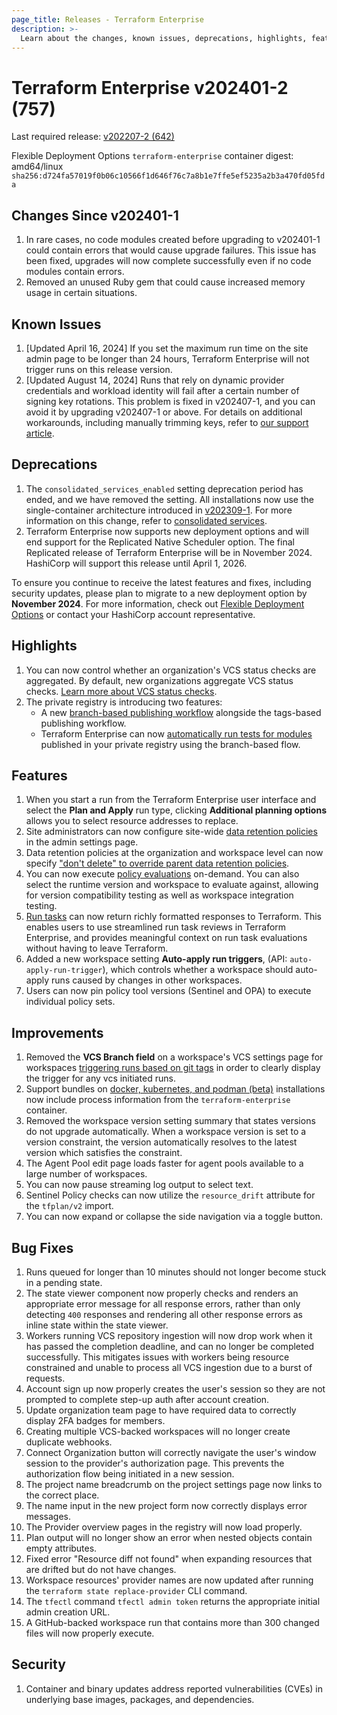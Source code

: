 ```yaml
---
page_title: Releases - Terraform Enterprise
description: >-
  Learn about the changes, known issues, deprecations, highlights, features, improvements, bug fixes, and security fixes for the v202401-2 (755) release.
---
```


# Terraform Enterprise v202401-2 (757)

Last required release: [v202207-2 (642)](/terraform/enterprise/releases/2022/v202207-2)

Flexible Deployment Options `terraform-enterprise` container digest: amd64/linux `sha256:d724fa57019f0b06c10566f1d646f76c7a8b1e7ffe5ef5235a2b3a470fd05fda`

## Changes Since v202401-1
1. In rare cases, no code modules created before upgrading to v202401-1 could contain errors that would cause upgrade failures. This issue has been fixed, upgrades will now complete successfully even if no code modules contain errors.
1. Removed an unused Ruby gem that could cause increased memory usage in certain situations.

## Known Issues
1. [Updated April 16, 2024] If you set the maximum run time on the site admin page to be longer than 24 hours, Terraform Enterprise will not trigger runs on this release version. 
1. [Updated August 14, 2024] Runs that rely on dynamic provider credentials and workload identity will fail after a certain number of signing key rotations. This problem is fixed in v202407-1, and you can avoid it by upgrading v202407-1 or above. For details on additional workarounds, including manually trimming keys, refer to [our support article](https://support.hashicorp.com/hc/en-us/articles/31715716966419-Issue-with-OIDC-Vault-key-rotation-mechanism-to-incorrectly-identify-the-newest-signing-key).

## Deprecations
1. The `consolidated_services_enabled` setting deprecation period has ended, and we have removed the setting. All installations now use the single-container architecture introduced in [v202309-1](/terraform/enterprise/releases/2023/v202309-1). For more information on this change, refer to [consolidated services](/terraform/enterprise/replicated/administration/infrastructure/consolidated-services).
1. Terraform Enterprise now supports new deployment options and will end support for the Replicated Native Scheduler option. The final Replicated release of Terraform Enterprise will be in November 2024. HashiCorp will support this release until April 1, 2026.

  To ensure you continue to receive the latest features and fixes, including security updates, please plan to migrate to a new deployment option by **November 2024**. For more information, check out [Flexible Deployment Options](/terraform/enterprise/flexible-deployments/) or contact your HashiCorp account representative.

## Highlights
1. You can now control whether an organization's VCS status checks are aggregated. By default, new organizations aggregate VCS status checks. [Learn more about VCS status checks](/terraform/enterprise/users-teams-organizations/organizations/vcs-status-checks).
1. The private registry is introducing two features:
   * A new [branch-based publishing workflow](/terraform/cloud-docs/registry/publish-modules#branch-based-publishing-considerations) alongside the tags-based publishing workflow.
   * Terraform Enterprise can now [automatically run tests for modules](/terraform/enterprise/registry/test) published in your private registry using the branch-based flow.

## Features
1. When you start a run from the Terraform Enterprise user interface and select the **Plan and Apply** run type, clicking **Additional planning options** allows you to select resource addresses to replace.
1. Site administrators can now configure site-wide [data retention policies](/terraform/enterprise/users-teams-organizations/organizations#destruction-and-deletion) in the admin settings page.
1. Data retention policies at the organization and workspace level can now specify ["don't delete" to override parent data retention policies](/terraform/enterprise/users-teams-organizations/organizations#destruction-and-deletion).
1. You can now execute [policy evaluations](/terraform/enterprise/policy-enforcement) on-demand. You can also select the runtime version and workspace to evaluate against, allowing for version compatibility testing as well as workspace integration testing.
1. [Run tasks](/terraform/enterprise/workspaces/settings/run-tasks) can now return richly formatted responses to Terraform. This enables users to use streamlined run task reviews in Terraform Enterprise, and provides meaningful context on run task evaluations without having to leave Terraform.
1. Added a new workspace setting **Auto-apply run triggers**, (API: `auto-apply-run-trigger`), which controls whether a workspace should auto-apply runs caused by changes in other workspaces.
1. Users can now pin policy tool versions (Sentinel and OPA) to execute individual policy sets.

## Improvements
1. Removed the **VCS Branch field** on a workspace's VCS settings page for workspaces [triggering runs based on git tags](/terraform/enterprise/workspaces/settings/vcs#trigger-runs-when-a-git-tag-is-published) in order to clearly display the trigger for any vcs initiated runs.
1. Support bundles on [docker, kubernetes, and podman (beta)](/terraform/enterprise/flexible-deployments) installations now include process information from the `terraform-enterprise` container.
1. Removed the workspace version setting summary that states versions do not upgrade automatically. When a workspace version is set to a version constraint, the version automatically resolves to the latest version which satisfies the constraint.
1. The Agent Pool edit page loads faster for agent pools available to a large number of workspaces.
1. You can now pause streaming log output to select text.
1. Sentinel Policy checks can now utilize the `resource_drift` attribute for the `tfplan/v2` import.
1. You can now expand or collapse the side navigation via a toggle button.

## Bug Fixes
1. Runs queued for longer than 10 minutes should not longer become stuck in a pending state.
1. The state viewer component now properly checks and renders an appropriate error message for all response errors, rather than only detecting `400` responses and rendering all other response errors as inline state within the state viewer.
1. Workers running VCS repository ingestion will now drop work when it has passed the completion deadline, and can no longer be completed successfully. This mitigates issues with workers being resource constrained and unable to process all VCS ingestion due to a burst of requests.
1. Account sign up now properly creates the user's session so they are not prompted to complete step-up auth after account creation.
1. Update organization team page to have required data to correctly display 2FA badges for members.
1. Creating multiple VCS-backed workspaces will no longer create duplicate webhooks.
1. Connect Organization button will correctly navigate the user's window session to the provider's authorization page. This prevents the authorization flow being initiated in a new session.
1. The project name breadcrumb on the project settings page now links to the correct place.
1. The name input in the new project form now correctly displays error messages.
1. The Provider overview pages in the registry will now load properly.
1. Plan output will no longer show an error when nested objects contain empty attributes.
1. Fixed error "Resource diff not found" when expanding resources that are drifted but do not have changes.
1. Workspace resources' provider names are now updated after running the `terraform state replace-provider` CLI command.
1. The `tfectl` command `tfectl admin token` returns the appropriate initial admin creation URL.
1. A GitHub-backed workspace run that contains more than 300 changed files will now properly execute.

## Security
1. Container and binary updates address reported vulnerabilities (CVEs) in underlying base images, packages, and dependencies.

